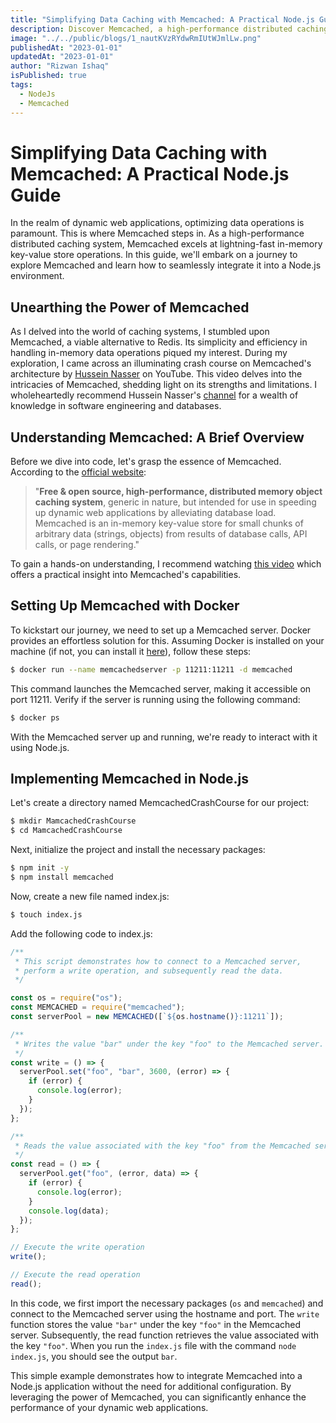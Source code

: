 ```yaml
---
title: "Simplifying Data Caching with Memcached: A Practical Node.js Guide"
description: Discover Memcached, a high-performance distributed caching system for dynamic web applications. Follow a step-by-step Node.js guide, complete with Docker setup, to implement Memcached and optimize your data operations effortlessly.
image: "../../public/blogs/1_nautKVzRYdwRmIUtWJmlLw.png"
publishedAt: "2023-01-01"
updatedAt: "2023-01-01"
author: "Rizwan Ishaq"
isPublished: true
tags:
  - NodeJs
  - Memcached
---
```


# Simplifying Data Caching with Memcached: A Practical Node.js Guide

In the realm of dynamic web applications, optimizing data operations is paramount. This is where Memcached steps in. As a high-performance distributed caching system, Memcached excels at lightning-fast in-memory key-value store operations. In this guide, we'll embark on a journey to explore Memcached and learn how to seamlessly integrate it into a Node.js environment.

## Unearthing the Power of Memcached

As I delved into the world of caching systems, I stumbled upon Memcached, a viable alternative to Redis. Its simplicity and efficiency in handling in-memory data operations piqued my interest. During my exploration, I came across an illuminating crash course on Memcached's architecture by [Hussein Nasser](https://www.youtube.com/c/HusseinNasser-software-engineering) on YouTube. This video delves into the intricacies of Memcached, shedding light on its strengths and limitations. I wholeheartedly recommend Hussein Nasser's [channel](https://www.youtube.com/c/HusseinNasser-software-engineering) for a wealth of knowledge in software engineering and databases.

## Understanding Memcached: A Brief Overview

Before we dive into code, let's grasp the essence of Memcached. According to the [official website](https://www.memcached.org/):

> "**Free & open source, high-performance, distributed memory object caching system**, generic in nature, but intended for use in speeding up dynamic web applications by alleviating database load. Memcached is an in-memory key-value store for small chunks of arbitrary data (strings, objects) from results of database calls, API calls, or page rendering."

To gain a hands-on understanding, I recommend watching [this video](https://www.youtube.com/watch?v=NCePGsRZFus) which offers a practical insight into Memcached's capabilities.

## Setting Up Memcached with Docker

To kickstart our journey, we need to set up a Memcached server. Docker provides an effortless solution for this. Assuming Docker is installed on your machine (if not, you can install it [here](https://www.docker.com/get-started)), follow these steps:

```bash
$ docker run --name memcachedserver -p 11211:11211 -d memcached
```

This command launches the Memcached server, making it accessible on port 11211. Verify if the server is running using the following command:

```bash
$ docker ps
```

With the Memcached server up and running, we're ready to interact with it using Node.js.

## Implementing Memcached in Node.js

Let's create a directory named MemcachedCrashCourse for our project:

```bash
$ mkdir MamcachedCrashCourse
$ cd MamcachedCrashCourse
```

Next, initialize the project and install the necessary packages:

```bash
$ npm init -y
$ npm install memcached
```

Now, create a new file named index.js:

```bash
$ touch index.js
```

Add the following code to index.js:

```javascript
/**
 * This script demonstrates how to connect to a Memcached server,
 * perform a write operation, and subsequently read the data.
 */

const os = require("os");
const MEMCACHED = require("memcached");
const serverPool = new MEMCACHED([`${os.hostname()}:11211`]);

/**
 * Writes the value "bar" under the key "foo" to the Memcached server.
 */
const write = () => {
  serverPool.set("foo", "bar", 3600, (error) => {
    if (error) {
      console.log(error);
    }
  });
};

/**
 * Reads the value associated with the key "foo" from the Memcached server.
 */
const read = () => {
  serverPool.get("foo", (error, data) => {
    if (error) {
      console.log(error);
    }
    console.log(data);
  });
};

// Execute the write operation
write();

// Execute the read operation
read();
```

In this code, we first import the necessary packages (`os` and `memcached`) and connect to the Memcached server using the hostname and port. The `write` function stores the value `"bar"` under the key `"foo"` in the Memcached server. Subsequently, the read function retrieves the value associated with the key `"foo"`. When you run the `index.js` file with the command `node index.js`, you should see the output `bar`.

This simple example demonstrates how to integrate Memcached into a Node.js application without the need for additional configuration. By leveraging the power of Memcached, you can significantly enhance the performance of your dynamic web applications.
